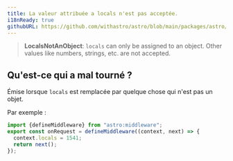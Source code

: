 ```yaml
---
title: La valeur attribuée a locals n'est pas acceptée.
i18nReady: true
githubURL: https://github.com/withastro/astro/blob/main/packages/astro/src/core/errors/errors-data.ts
---
```


> **LocalsNotAnObject**: `locals` can only be assigned to an object. Other values like numbers, strings, etc. are not accepted.

## Qu'est-ce qui a mal tourné ?
Émise lorsque `locals` est remplacée par quelque chose qui n'est pas un objet.

Par exemple :
```ts
import {defineMiddleware} from "astro:middleware";
export const onRequest = defineMiddleware((context, next) => {
  context.locals = 1541;
  return next();
});
```

